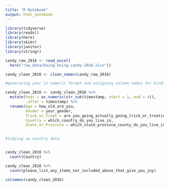 ```yaml
---
title: "R Notebook"
output: html_notebook
---
```


```r
library(tidyverse)
library(readxl)
library(here)
library(skimr)
library(janitor)
library(stringr)
```

```r
candy_raw_2016 <- read_excel(
  here("raw_data/boing-boing-candy-2016.xlsx"))
```

```r
candy_clean_2016 <- clean_names(candy_raw_2016) 
```

```r
#generating year in numeric format and assigning column names for binding

candy_clean_2016 <- candy_clean_2016 %>% 
  mutate(Year = as.numeric(str_sub(timestamp, start = 1, end = 4)),
         .after = timestamp) %>% 
  rename(Age = how_old_are_you,
         Gender = your_gender,
         Trick_or_Treat = are_you_going_actually_going_trick_or_treating_yourself,
         Country = which_country_do_you_live_in,
         State_or_Province = which_state_province_county_do_you_live_in)
     
```




```r

#tidying up country data


candy_clean_2016 %>% 
  count(Country)
```




```r
candy_clean_2016 %>% 
  count(please_list_any_items_not_included_above_that_give_you_joy)
```


```r
colnames(candy_clean_2016)

```

